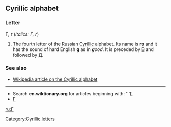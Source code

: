 ==Cyrillic alphabet==
===Letter===
'''Г''', '''г''' (''italics: Г, г'')

#The fourth letter of the Russian [[Cyrillic]] alphabet. Its name is '''гэ''' {{IPAchar|(gɛ)}} and it has the sound of hard English '''g''' as in '''''g'''ood''. It is preceded by [[В]] and followed by [[Д]].

===See also===
*[[w:Cyrillic alphabet|Wikipedia article on the Cyrillic alphabet]]

----

*Search '''en.wiktionary.org''' for articles beginning with: '''[http://wiktionary.org/w/wiki.phtml?title=Special:Allpages&from=Г Г]
*[[Wiktionary:Russian index г|Г]]


[[ru:Г]]
[[Category:Cyrillic letters]]